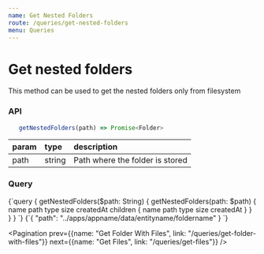 ```yaml
---
name: Get Nested Folders
route: /queries/get-nested-folders
menu: Queries
---
```



# Get nested folders

This method can be used to get the nested folders only from filesystem

### API

```js
   getNestedFolders(path) => Promise<Folder>
```

|param|type|description|
|:--|:--|:--|
|path|string|Path where the folder is stored|

### Query
<QueryViewer>
   <QueryTab>
{`query {
   getNestedFolders($path: String) {
      getNestedFolders(path: $path) {
         name
         path
         type
         size
         createdAt
         children {
            name
            path
            type
            size
            createdAt
         }
      }
   }
}
`}
   </QueryTab>
   <VariablesTab>
{`{
   "path": "../apps/appname/data/entityname/foldername"
}
`}
   </VariablesTab>
</QueryViewer>

<Pagination prev={{name: "Get Folder With Files", link: "/queries/get-folder-with-files"}} next={{name: "Get Files", link: "/queries/get-files"}} />

